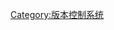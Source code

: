 {{navbox
|name = 版本控制软件
|image = [[File:Revision controlled project visualization-2010-24-02.svg|60px]]
|title = [[版本控制|版本控制软件]]
|state = uncollapsed
|above = 年代是指第一次發行的穩定版本, ''斜体''表示軟體不再維護。

|bodyclass = hlist
|group1= 主從式架構
|list1 = * {{Navbox subgroup
 |group1= [[自由軟體]]
 |list1 = * {{link-en|SCCS|Source Code Control System}} (1972)
* {{link-en|修訂控制系統|Revision Control System|RCS}} (1982)
* [[協作版本系統|CVS]] (1990)
* {{link-en|CVSNT|CVSNT}} (1998)
* [[Subversion|Subversion]] (2000)
 |group2= [[私有軟體]]
 |list2 = * {{link-en|CCC/Havest|AllFusion Harvest Change Manager}} (1970s)
* {{link-en|ClearCase|IBM Rational ClearCase|ClearCase}} (1992)
* ''[[Microsoft Visual SourceSafe]]'' (1994)
* {{link-en|Perforce|Perforce}} (1995)
* [[Team Foundation Server]] (2005)
}}

|group2= [[分散式版本控制|分散式控制]]
|list2 = * {{Navbox subgroup
 |group1= 免费或自由软件
 |list1 = * ''[[GNU arch]]'' (2001)
* {{link-en|Darcs|Darcs}} (2002)
* {{link-en|DCVS|Distributed Concurrent Versions System|DCVS}} (2002)
* ''[[SVK]]'' (2003)
* [[Monotone]] (2003)
* ''{{link-en|Codeville|Codeville}}'' (2005)
* [[Git]] (2005)
* [[Mercurial]] (2005)
* [[GNU Bazaar]] (2005)
* [[Fossil]] (2007)
 |group2= 商业软件
 |list2 = * ''{{link-en|Sun WorkShop TeamWare|Sun WorkShop TeamWare}}'' (1990年代?)
* {{link-en|Code Co-op|Code Co-op}} (1997)
* [[BitKeeper]] (1998)
}}

|group3= 概念
|list3 = * [[形態基準|基準]]
* [[變更集]]
* [[分支 (版本控制)|分支]]
* [[復刻 (軟體工程)|復刻]]
* [[提交 (版本控制)|提交]]
* [[差分編碼]]
* [[diff]]
* [[合并 (版本控制)|合并]]
* [[修订标签|标签]]
* [[主幹 (軟件)|主幹]]
* [[仓库 (版本控制)|仓库]]

|below = * [[Category:版本控制系统|分类]]
* {{link-en|版本控制軟體列表|List of version control software|列表}}
* [[版本控制軟體比較|比較]]
}}<noinclude>
{{documentation}}
<!-- Please add language links and categories to the /doc subpage, not here! -->
[[Category:版本控制系统]]
</noinclude>